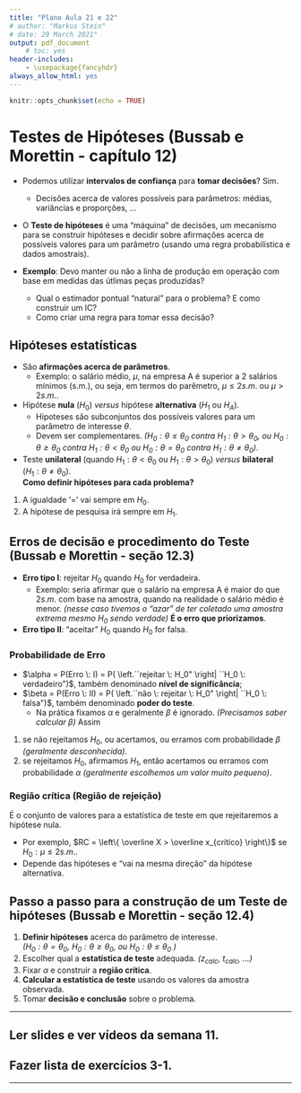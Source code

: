 ```yaml
---
title: "Plano Aula 21 e 22"
# author: "Markus Stein"
# date: 29 March 2021"
output: pdf_document
    # toc: yes
header-includes:
    - \usepackage{fancyhdr}
always_allow_html: yes
---
```

\addtolength{\headheight}{1.0cm}
\pagestyle{fancyplain} 
\lhead{\includegraphics[height=1.5cm]{logoIME.png}}
\rhead{\includegraphics[height=1.5cm]{image_probest.png}}
\chead{UNIVERSIDADE FEDERAL DO RIO GRANDE DO SUL \\
INSTITUTO DE MATEMÁTICA E ESTATÍSTICA \\
DEPARTAMENTO DE ESTATÍSTICA \\
\vspace{0.3cm}
MAT02219 - Probabilidade e Estatística - 2024/2
}
\renewcommand{\headrulewidth}{0pt} 


```r
knitr::opts_chunk$set(echo = TRUE)
```

# Testes de Hipóteses (Bussab e Morettin - capítulo 12)
* Podemos utilizar **intervalos de confiança** para **tomar decisões**? Sim.
    + Decisões acerca de valores possíveis para parâmetros: médias, variâncias e proporções, ...

* O **Teste de hipóteses** é uma "máquina" de decisões, um mecanismo para se construir hipóteses e decidir sobre afirmações acerca de possíveis valores para um parâmetro (usando uma regra probabilística e dados amostrais).

* **Exemplo**: Devo manter ou não a linha de produção em operação com base em medidas das útlimas peças produzidas?
    + Qual o estimador pontual "natural" para o problema? E como construir um IC?
    + Como criar uma regra para tomar essa decisão?

## Hipóteses estatísticas
* São **afirmações acerca de parâmetros**.
    + Exemplo: o salário médio, $\mu$, na empresa A é superior a 2 salários mínimos (s.m.), ou seja, em termos do parêmetro, $\mu \leq 2 s.m.$ ou $\mu > 2s.m.$.
        
* Hipótese **nula** ($H_0$) *versus* hipótese **alternativa** ($H_1$ ou $H_A$).
    + Hipoteses são subconjuntos dos possíveis valores para um parâmetro de interesse $\theta$.
    + Devem ser complementares. *($H_0: \theta \leq \theta_0$ contra $H_1: \theta > \theta_0$, ou $H_0: \theta \geq \theta_0$ contra $H_1: \theta < \theta_0$ ou $H_0: \theta = \theta_0$ contra $H_1: \theta \neq \theta_0$)*.

* Teste **unilateral** (quando $H_1: \theta < \theta_0$ ou $H_1: \theta > \theta_0$) *versus* **bilateral** ($H_1: \theta \neq \theta_0$).  
**Como definir hipóteses para cada problema?**
1. A igualdade '=' vai sempre em $H_0$.
2. A hipótese de pesquisa irá sempre em $H_1$.

## Erros de decisão e procedimento do Teste (Bussab e Morettin - seção 12.3)
* **Erro tipo I**: rejeitar $H_0$ quando $H_0$ for verdadeira. 
    + Exemplo: seria afirmar que o salário na empresa A é maior do que $2 s.m.$ com base na amostra, quando na realidade o salário médio é menor. 
*(nesse caso tivemos o "azar" de ter coletado uma amostra extrema mesmo $H_0$ sendo verdade)* **É o erro que priorizamos**.
* **Erro tipo II**: "aceitar" $H_0$ quando $H_0$ for falsa.

### Probabilidade de Erro 
* $\alpha = P(Erro \: I) = P( \left.``rejeitar \: H_0" \right| ``H_0 \: verdadeiro")$, também denominado **nível de significância**;
* $\beta = P(Erro \: II) = P( \left.``não \: rejeitar \: H_0" \right| ``H_0 \: falsa")$, também denominado **poder do teste**.
    + Na prática fixamos  $\alpha$ e geralmente $\beta$ é ignorado. *(Precisamos saber calcular $\beta$)* Assim
1. se não rejeitamos $H_0$, ou acertamos, ou erramos com probabilidade $\beta$ *(geralmente desconhecida)*. 
2. se rejeitamos $H_0$, afirmamos $H_1$, então acertamos ou erramos com probabilidade $\alpha$ *(geralmente escolhemos um valor muito pequeno)*.

### Região crítica (Região de rejeição)
É o conjunto de valores para a estatística de teste em que rejeitaremos a hipótese nula.  

* Por exemplo, $RC = \left\{ \overline X > \overline x_{crítico} \right\}$ se $H_0: \mu \leq 2s.m.$.
* Depende das hipóteses e "vai na mesma direção" da hipótese alternativa.

<!-- \vspace{0.5cm} -->

## Passo a passo para a construção de um Teste de hipóteses (Bussab e Morettin - seção 12.4)
1. **Definir hipóteses** acerca do parâmetro de interesse.  
*($H_0: \theta = \theta_0$, $H_0: \theta \geq \theta_0$, ou $H_0: \theta \leq \theta_0$ )*
2. Escolher qual a **estatística de teste** adequada. *($z_{calc}$, $t_{calc}$, ...)*
3. Fixar $\alpha$ e construir a **região crítica**.
4. **Calcular a estatística de teste** usando os valores da amostra observada.
5. Tomar **decisão e conclusão** sobre o problema.

<!-- \vspace{0.5cm} -->

<!-- ## Testes para a média de uma população (com variância conhecida) (Bussab e Morettin - seção 12.5) -->
<!-- Sob $H_0$, supomos que $X_1, \ldots, X_n$ são uma amostra aleatória de $X \sim Normal(\mu_0, \sigma^2)$$ então -->
<!-- $$Z_{calc} =  \frac{\overline X - \mu_0}{\sqrt{\frac{\sigma^2}{n}}} \sim Normal(0,1)$$ -->

<!-- * Como construir a região crítica $RC$?   -->
<!-- *(Depende das hipóteses, $H_1: \mu < \mu_0$, $H_1: \mu > \mu_0$ ou $H_1: \mu \neq \mu_0$)* -->

<!-- * Para quais valores de $Z_{calc}$ rejeitamos $H_0$?   -->
<!-- *(Respectivamente $RC = \left\{ z_{calc} < -z_{tab} \right\}$, ou $RC = \left\{ z_{calc} > z_{tab} \right\}$ ou $RC = \left\{ \left| z_{calc} \right| > z_{tab} \right\}$)* -->

<!-- * Como encontrar $z_{tab}$ para $\alpha$ fixado?  -->

<!-- ### Testes para a média de uma população, com variância desconhecida -->
<!-- Sob $H_0$, supomos que $X_1, \ldots, X_n$ são uma amostra aleatória de $X \sim Normal(\mu_0, \sigma^2)$ com $\sigma^2$ desconhecida, então -->
<!-- $$T_{calc} =  \frac{\overline X - \mu_0}{\sqrt{\frac{S^2}{n}}} \sim t(n-1)$$ -->

\vspace{0.5cm}

***
## Ler slides e ver vídeos da semana 11.
## Fazer lista de exercícios 3-1.
<!-- ## Fazer o Quiz da semana 11 - VALE NOTA!!! -->
***  


<!-- \clearpage -->

<!-- \vspace{2.0cm} -->

<!-- ## Exercícios resolvidos -->
<!-- Pasta com slides de soluções de exercícios: em https://github.com/markus-stein/MAT02219EAD/tree/master/exercicios-resolvidos -->

<!-- * Probabilidade e sorteio sequencial, sem reposição -->
<!--     + slides: https://github.com/markus-stein/MAT02219EAD/blob/master/exercicios-resolvidos/exercicio-resolvido_sorteio-sequencial-caixas.pdf -->
<!--     + video: https://youtu.be/G27cskmrTyw -->

<!-- * Probabilidade condicional de dois eventos + BONUS -->
<!--     + slides: https://github.com/markus-stein/MAT02219EAD/blob/master/exercicios-resolvidos/exercicio-resolvido_probabilidade-condicional-conceito-concurso+bonus.pdf -->
<!--     + video: https://www.youtube.com/watch?v=RUqGhH3zuTg -->

<!-- * Probabilidade Sorteio Condicional -->
<!--     + slides: https://github.com/markus-stein/MAT02219EAD/blob/master/exercicios-resolvidos/exercicio-resolvido_probabilidade-sorteio-condicional-urna-duas-moedas.pdf -->
<!--     + video: https://www.youtube.com/watch?v=Q84qK1hgM54 -->


<!-- No `R` é possível gerar amostras, calcular a mádia de cada a mostra e plotar o histograma:   -->
<!-- (*usamos `replicate` para gerar 100 amostras de tamanho n= 25, 50 e 100*) -->

<!-- * a.a. de $X \sim Poisson(2)$ -->
<!-- ```{R, fig.height=2, fig.width=6, fig.align='center'} -->
<!-- par(mfrow=c(1,3)) -->
<!-- hist( colMeans( replicate( n = 100, rpois( n = 5, lambda = 2))), main="Poisson(2), n=5") -->
<!-- hist( colMeans( replicate( n = 100, rpois( n = 10, lambda = 2))), main="Poisson(2), n=10") -->
<!-- hist( colMeans( replicate( n = 100, rpois( n = 50, lambda = 2))), main="Poisson(2), n=50") -->
<!-- ``` -->

<!-- * $X \sim Uniforme(0,1)$ -->
<!-- ```{R, fig.height=2, fig.width=6, fig.align='center'} -->
<!-- par(mfrow=c(1,3)) -->
<!-- hist( colMeans( replicate( n = 100, runif( n = 5, min = 0, max = 1))), main="Uniforme(0,1), n=5") -->
<!-- hist( colMeans( replicate( n = 100, runif( n = 10, min = 0, max = 1))), main="Uniforme(0,1), n=10") -->
<!-- hist( colMeans( replicate( n = 100, runif( n = 50, min = 0, max = 1))), main="Uniforme(0,1), n=50") -->
<!-- ``` -->
